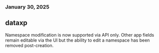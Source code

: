### January 30, 2025
## dataxp

Namespace modification is now supported via API only. Other app fields remain editable via the UI but the ability to edit a namespace has been removed post-creation.